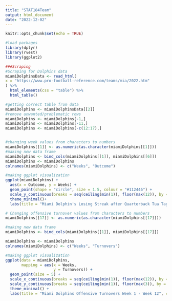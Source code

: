 ---
title: "STAT184Team"
output: html_document
date: "2022-12-02"
---

```{r setup, include=FALSE}
knitr::opts_chunk$set(echo = TRUE)
```
```{r}
#load packages
library(dplyr)
library(rvest)
library(ggplot2)

###Scraping
#Scraping for Dolphins data
miamiDolphinsData <- read_html(
x = "https://www.pro-football-reference.com/teams/mia/2022.htm"
) %>%
  html_elements(css = "table") %>%
  html_table()

#getting correct table from data 
miamiDolphins <- miamiDolphinsData[[2]]
#remove unwanted/problematic rows
miamiDolphins <- miamiDolphins[-1,]
miamiDolphins <- miamiDolphins[-11,]
miamiDolphins <- miamiDolphins[-c(12:17),]


#changing week values from characters to numbers
miamiDolphins[[1]] <- as.numeric(as.character(miamiDolphins[[1]]))
#making new data frame
miamiDolphins <- bind_cols(miamiDolphins[[1]], miamiDolphins[[6]])
miamiDolphins <- miamiDolphins
colnames(miamiDolphins) <- c("Weeks", "Outcome")

#making ggplot visualization
ggplot(miamiDolphins) +
  aes(x = Outcome, y = Weeks) +
  geom_point(shape = "circle", size = 1.5, colour = "#112446") +
  scale_y_continuous(breaks = seq(ceiling(min(1)), floor(max(12)), by = 1))+
  theme_minimal()+
  labs(title = "Miami Dolphin's Losing Streak after Quarterback Tua Tagovailoa was Injured", caption = "Stats from the 2022-2023 season, up to week 12.\nWeek 11 was a bye week.", subtitle = "Tua Tagovailoa was injured with a concussion in week 4 and did not return until week 7.",  x = "Wins and Losses", y = "Weeks")
```
```{r}
# Changing offensive turnover values from characters to numbers
miamiDolphins[[17]] <- as.numeric(as.character(miamiDolphins[[17]]))

#making new data frame
miamiDolphins <- bind_cols(miamiDolphins[[1]], miamiDolphins[[17]])

miamiDolphins <- miamiDolphins
colnames(miamiDolphins) <- c("Weeks", "Turnovers")
```

```{r}
#making ggplot visualization
ggplot(data = miamiDolphins,
       mapping = aes(x = Weeks,
                     y = Turnovers)) +
  geom_point(size = 5) +
  scale_x_continuous(breaks = seq(ceiling(min(1)), floor(max(12)), by = 1)) +
  scale_y_continuous(breaks = seq(ceiling(min(1)), floor(max(3)), by = 1)) +
  theme_minimal() +
  labs(title = "Miami Dolphins Offensive Turnovers Week 1 - Week 12", caption = "Week 11 represents a bye week (no games)", subtitle = "Tua leaves with concussion in week 4 and an ankle injury during week 12", x = "Weeks", y = "Turnovers")
```
